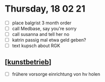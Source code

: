 # Thursday, 18 02 21

- [ ] place balgrist 3 month order
- [ ] call Medbase, say you're sorry
- [ ] call susanna and tell her no
- [ ] katrin passig mal etwa geld geben?
- [ ] text kupsch about RGK

## [[kunstbetrieb]]

- [ ] frühere vorsorge einrichtung von hv holen

[//begin]: # "Autogenerated link references for markdown compatibility"
[kunstbetrieb]: ../companies/kunstbetrieb.md "kunstbetrieb"
[//end]: # "Autogenerated link references"
